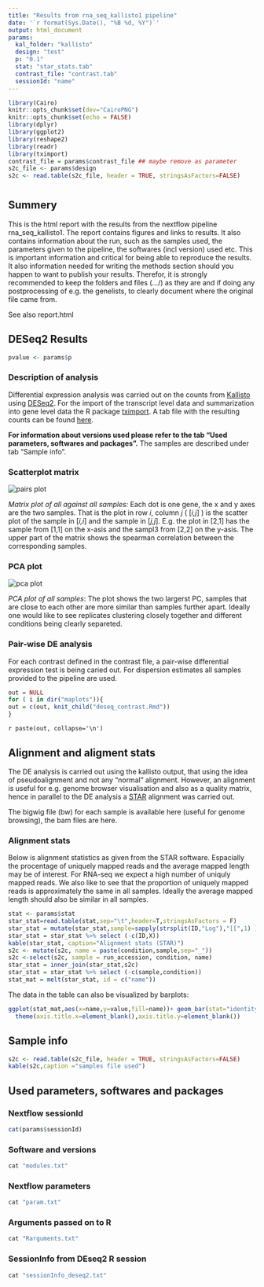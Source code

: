 ```yaml
---
title: "Results from rna_seq_kallisto1 pipeline"
date: '`r format(Sys.Date(), "%B %d, %Y")`'
output: html_document
params:
  kal_folder: "kallisto"
  design: "test"
  p: "0.1"
  stat: "star_stats.tab"
  contrast_file: "contrast.tab"
  sessionId: "name"
---
```


```r
library(Cairo)
knitr::opts_chunk$set(dev="CairoPNG")
knitr::opts_chunk$set(echo = FALSE)
library(dplyr)
library(ggplot2)
library(reshape2)
library(readr)
library(tximport)
contrast_file = params$contrast_file ## maybe remove as parameter
s2c_file <- params$design
s2c <- read.table(s2c_file, header = TRUE, stringsAsFactors=FALSE)
```

# {.tabset}

## Summery 

This is the html report with the results from the nextflow pipeline rna_seq_kallisto1. The report contains figures and links to results. It also contains information about the run, such as the samples used, the parameters given to the pipeline, the softwares (incl version) used etc. This is important information and critical for being able to reproduce the results. It also information needed for writing the methods section should you happen to want to publish your results. Therefor, it is strongly recommended to keep the folders and files (.../) as they are and if doing any postprocessing of e.g. the genelists, to clearly document where the original file came from.   

See also report.html 

## DESeq2 Results

```r
pvalue <- params$p
```


### Description of analysis
Differential expression analysis was carried out on the counts from [Kallisto](https://pachterlab.github.io/kallisto/about) using [DESeq2](https://bioconductor.org/packages/release/bioc/vignettes/DESeq2/inst/doc/DESeq2.html). For the import of the transcript level data and summarization into gene level data the R package [tximport](https://bioconductor.org/packages/release/bioc/vignettes/tximport/inst/doc/tximport.html). A tab file with the resulting counts can be found [here](../kallisto_data/kallisto_counts.tab).

**For information about versions used please refer to the tab "Used parameters, softwares and packages".**  The samples are described under tab "Sample info".

### Scatterplot matrix
<img src="pairs.png" alt="pairs plot">

*Matrix plot of all against all samples:* Each dot is one gene, the x and y axes are the two samples. That is the plot in row *i*, column *j* ( [*i,j*] ) is the scatter plot of the sample in [*i,i*] and the sample in [*j,j*].  E.g. the plot in [2,1] has the sample from [1,1] on the x-asis and the sampl3 from [2,2] on the y-asis. The upper part of the matrix shows the spearman correlation between the corresponding samples.



### PCA plot
<img src="pca.png" alt="pca plot">

*PCA plot of all samples*: The plot shows the two largerst PC, samples that are close to each other are more similar than samples further apart. Ideally one would like to see replicates clustering closely together and different conditions being clearly separeted.


### Pair-wise DE analysis

For each contrast defined in the contrast file, a pair-wise differential expression test is being caried out. For dispersion estimates all samples provided to the pipeline are used.

```r
out = NULL
for ( i in dir("maplots")){
out = c(out, knit_child("deseq_contrast.Rmd"))
}
```

`r paste(out, collapse='\n')`


## Alignment and aligment stats


The DE analysis is carried out using the kallisto output, that using the idea of pseudoalignment and not any "normal" alignment. However, an alignment is useful for e.g. genome browser visualisation and also as a quality matrix, hence in parallel to the DE analysis a [STAR](https://academic.oup.com/bioinformatics/article/29/1/15/272537) alignment was carried out.

The bigwig file (bw) for each sample is available here (useful for genome browsing), the bam files are here.

### Alignment stats

Below is alignment statistics as given from the STAR software. Espacially the procentage of uniquely mapped reads and the average mapped length may be of interest. For RNA-seq we expect a high number of uniquly mapped reads. We also like to see that the proportion of uniquely mapped reads is approximately the same in all samples. Ideally the average mapped length should also be similar in all samples.

```r
stat <- params$stat
star_stat=read.table(stat,sep="\t",header=T,stringsAsFactors = F)
star_stat = mutate(star_stat,sample=sapply(strsplit(ID,"Log"),"[[",1) )
star_stat = star_stat %>% select (-c(ID,X))
kable(star_stat, caption="Alignment stats (STAR)")
s2c <- mutate(s2c, name = paste(condition,sample,sep="_"))
s2c <-select(s2c, sample = run_accession, condition, name)
star_stat = inner_join(star_stat,s2c)
star_stat = star_stat %>% select (-c(sample,condition))
stat_mat = melt(star_stat, id = c("name"))
```

The data in the table can also be visualized by barplots:

```r
ggplot(stat_mat,aes(x=name,y=value,fill=name))+ geom_bar(stat="identity")+facet_wrap(~variable,scales = "free")+ guides(fill=FALSE)+
  theme(axis.title.x=element_blank(),axis.title.y=element_blank())

```



## Sample info {#s_info}

```r
s2c <- read.table(s2c_file, header = TRUE, stringsAsFactors=FALSE)
kable(s2c,caption ="samples file used")
```



## Used parameters, softwares and packages

### Nextflow sessionId
```r
cat(params$sessionId)
```


### Software and versions
```r
cat "modules.txt"
```


### Nextflow parameters
```r
cat "param.txt"
```

### Arguments passed on to R
```r
cat "Rarguments.txt"
```

### SessionInfo from DEseq2 R session
```r
cat "sessionInfo_deseq2.txt"
```




